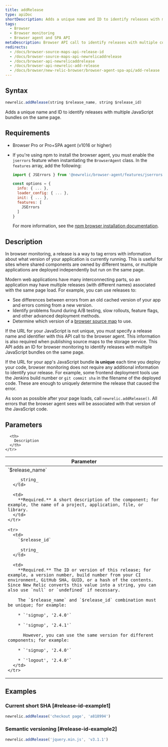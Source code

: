 ```yaml
---
title: addRelease
type: apiDoc
shortDescription: Adds a unique name and ID to identify releases with multiple JavaScript bundles on the same page.
tags:
  - Browser
  - Browser monitoring
  - Browser agent and SPA API
metaDescription: Browser API call to identify releases with multiple components on the same page.
redirects:
  - /docs/browser-source-maps-api-release-id
  - /docs/browser-source-maps-api-newrelicaddrelease
  - /docs/browser-api-newrelicaddrelease
  - /docs/browser-api-newrelic-add-release
  - /docs/browser/new-relic-browser/browser-agent-spa-api/add-release
---
```



## Syntax

```js
newrelic.addRelease(string $release_name, string $release_id)
```

Adds a unique name and ID to identify releases with multiple JavaScript bundles on the same page.

## Requirements

* Browser Pro or Pro+SPA agent (v1016 or higher)
* If you're using npm to install the browser agent, you must enable the `jserrors` feature when instantiating the `BrowserAgent` class. In the `features` array, add the following:

  ```js
  import { JSErrors } from '@newrelic/browser-agent/features/jserrors';

  const options = {
    info: { ... },
    loader_config: { ... },
    init: { ... },
    features: [
      JSErrors
    ]
  }
  ```

  For more information, see the [npm browser installation documentation](https://www.npmjs.com/package/@newrelic/browser-agent#new-relic-browser-agent).

## Description

In browser monitoring, a release is a way to tag errors with information about what version of your application is currently running. This is useful for sites where shared components are owned by different teams, or multiple applications are deployed independently but run on the same page.

Modern web applications have many interconnecting parts, so an application may have multiple releases (with different names) associated with the same page load. For example, you can use releases to:

* See differences between errors from an old cached version of your app and errors coming from a new version.
* Identify problems found during A/B testing, slow rollouts, feature flags, and other advanced deployment methods.
* Determine which version of a [browser source map](/docs/new-relic-browser-source-map-support) to use.

If the URL for your JavaScript is not unique, you must specify a release name and identifier with this API call to the browser agent. This information is also required when publishing source maps to the storage service. This API adds an ID for browser monitoring to identify releases with multiple JavaScript bundles on the same page.

If the URL for your app's JavaScript bundle **is unique** each time you deploy your code, browser monitoring does not require any additional information to identify your release. For example, some frontend deployment tools use the Jenkins build number or `git commit sha` in the filename of the deployed code. These are enough to uniquely determine the release that caused the error.

As soon as possible after your page loads, call `newrelic.addRelease()`. All errors that the browser agent sees will be associated with that version of the JavaScript code.

## Parameters

<table>
  <thead>
    <tr>
      <th width="25%">
        Parameter
      </th>

      <th>
        Description
      </th>
    </tr>
  </thead>

  <tbody>
    <tr>
      <td>
        `$release_name`

        _string_
      </td>

      <td>
        **Required.** A short description of the component; for example, the name of a project, application, file, or library.
      </td>
    </tr>

    <tr>
      <td>
        `$release_id`

        _string_
      </td>

      <td>
        **Required.** The ID or version of this release; for example, a version number, build number from your CI environment, GitHub SHA, GUID, or a hash of the contents. Since New Relic converts this value into a string, you can also use `null` or `undefined` if necessary.

        The `$release_name` and `$release_id` combination must be unique; for example:

        * `'signup', '2.4.0'`

        * `'signup', '2.4.1'`

          However, you can use the same version for different components; for example:

        * `'signup', '2.4.0'`

        * `'logout', '2.4.0'`
      </td>
    </tr>
  </tbody>
</table>

## Examples

### Current short SHA [#release-id-example1]

```js
newrelic.addRelease('checkout page', 'a818994')
```

### Semantic versioning [#release-id-example2]

```js
newrelic.addRelease('jquery.min.js', 'v3.1.1')
```
